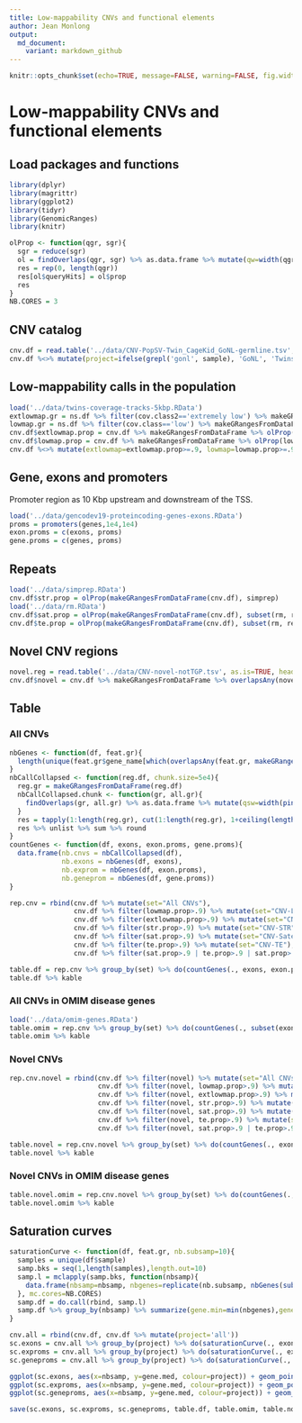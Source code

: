 ```yaml
---
title: Low-mappability CNVs and functional elements
author: Jean Monlong
output:
  md_document:
    variant: markdown_github
---
```


```r
knitr::opts_chunk$set(echo=TRUE, message=FALSE, warning=FALSE, fig.width=10, tidy=TRUE)
```

# Low-mappability CNVs and functional elements

## Load packages and functions

```r
library(dplyr)
library(magrittr)
library(ggplot2)
library(tidyr)
library(GenomicRanges)
library(knitr)

olProp <- function(qgr, sgr){
  sgr = reduce(sgr)
  ol = findOverlaps(qgr, sgr) %>% as.data.frame %>% mutate(qw=width(qgr)[queryHits], qsw=width(pintersect(qgr[queryHits], sgr[subjectHits]))) %>% group_by(queryHits) %>% summarize(prop=sum(qsw/qw))
  res = rep(0, length(qgr))
  res[ol$queryHits] = ol$prop
  res
}
NB.CORES = 3
```

## CNV catalog

```r
cnv.df = read.table('../data/CNV-PopSV-Twin_CageKid_GoNL-germline.tsv', as.is=TRUE, header=TRUE)
cnv.df %<>% mutate(project=ifelse(grepl('gonl', sample), 'GoNL', 'Twins'), project=ifelse(grepl('ck', sample), 'CageKid', project), type=ifelse(cn<2, 'DEL', 'DUP'))
```

## Low-mappability calls in the population

```r
load('../data/twins-coverage-tracks-5kbp.RData')
extlowmap.gr = ns.df %>% filter(cov.class2=='extremely low') %>% makeGRangesFromDataFrame
lowmap.gr = ns.df %>% filter(cov.class=='low') %>% makeGRangesFromDataFrame
cnv.df$extlowmap.prop = cnv.df %>% makeGRangesFromDataFrame %>% olProp(extlowmap.gr)
cnv.df$lowmap.prop = cnv.df %>% makeGRangesFromDataFrame %>% olProp(lowmap.gr)
cnv.df %<>% mutate(extlowmap=extlowmap.prop>=.9, lowmap=lowmap.prop>=.9)
```

## Gene, exons and promoters

Promoter region as 10 Kbp upstream and downstream of the TSS.

```r
load('../data/gencodev19-proteincoding-genes-exons.RData')
proms = promoters(genes,1e4,1e4)
exon.proms = c(exons, proms)
gene.proms = c(genes, proms)
```

## Repeats

```r
load('../data/simprep.RData')
cnv.df$str.prop = olProp(makeGRangesFromDataFrame(cnv.df), simprep)
load('../data/rm.RData')
cnv.df$sat.prop = olProp(makeGRangesFromDataFrame(cnv.df), subset(rm, repClass=='Satellite'))
cnv.df$te.prop = olProp(makeGRangesFromDataFrame(cnv.df), subset(rm, repClass %in% c('LINE', 'SINE', 'DNA', 'Other', 'LTR')))
```

## Novel CNV regions

```r
novel.reg = read.table('../data/CNV-novel-notTGP.tsv', as.is=TRUE, header=TRUE) %>% makeGRangesFromDataFrame
cnv.df$novel = cnv.df %>% makeGRangesFromDataFrame %>% overlapsAny(novel.reg, type='within')
```

## Table

### All CNVs

```r
nbGenes <- function(df, feat.gr){
  length(unique(feat.gr$gene_name[which(overlapsAny(feat.gr, makeGRangesFromDataFrame(df)))]))
}
nbCallCollapsed <- function(reg.df, chunk.size=5e4){
  reg.gr = makeGRangesFromDataFrame(reg.df)
  nbCallCollapsed.chunk <- function(gr, all.gr){
    findOverlaps(gr, all.gr) %>% as.data.frame %>% mutate(qsw=width(pintersect(gr[queryHits], all.gr[subjectHits])), qw=width(gr[queryHits]), sw=width(all.gr[subjectHits])) %>% filter(qsw/sw>.5, qsw/qw>.5) %>% group_by(queryHits) %>% summarize(weight=1/n()) %>% .$weight %>% sum
  }
  res = tapply(1:length(reg.gr), cut(1:length(reg.gr), 1+ceiling(length(reg.gr)/chunk.size)), function(ii) nbCallCollapsed.chunk(reg.gr[ii], reg.gr))
  res %>% unlist %>% sum %>% round
}
countGenes <- function(df, exons, exon.proms, gene.proms){
  data.frame(nb.cnvs = nbCallCollapsed(df),
             nb.exons = nbGenes(df, exons),
             nb.exprom = nbGenes(df, exon.proms),
             nb.geneprom = nbGenes(df, gene.proms))
}

rep.cnv = rbind(cnv.df %>% mutate(set="All CNVs"),
                cnv.df %>% filter(lowmap.prop>.9) %>% mutate(set="CNV-Low coverage"),
                cnv.df %>% filter(extlowmap.prop>.9) %>% mutate(set="CNV-Extremely low coverage"),
                cnv.df %>% filter(str.prop>.9) %>% mutate(set="CNV-STR"),
                cnv.df %>% filter(sat.prop>.9) %>% mutate(set="CNV-Satellite"),
                cnv.df %>% filter(te.prop>.9) %>% mutate(set="CNV-TE"),
                cnv.df %>% filter(sat.prop>.9 | te.prop>.9 | sat.prop>.9) %>% mutate(set="CNV-STR/Sat/TE"))

table.df = rep.cnv %>% group_by(set) %>% do(countGenes(., exons, exon.proms, gene.proms))
table.df %>% kable
```

### All CNVs in OMIM disease genes

```r
load('../data/omim-genes.RData')
table.omim = rep.cnv %>% group_by(set) %>% do(countGenes(., subset(exons, gene_name %in% omim$hgnc_symbol), subset(exon.proms, gene_name %in% omim$hgnc_symbol), subset(gene.proms, gene_name %in% omim$hgnc_symbol)))
table.omim %>% kable
```

### Novel CNVs

```r
rep.cnv.novel = rbind(cnv.df %>% filter(novel) %>% mutate(set="All CNVs"),
                      cnv.df %>% filter(novel, lowmap.prop>.9) %>% mutate(set="CNV-Low coverage"),
                      cnv.df %>% filter(novel, extlowmap.prop>.9) %>% mutate(set="CNV-Extremely low coverage"),
                      cnv.df %>% filter(novel, str.prop>.9) %>% mutate(set="CNV-STR"),
                      cnv.df %>% filter(novel, sat.prop>.9) %>% mutate(set="CNV-Satellite"),
                      cnv.df %>% filter(novel, te.prop>.9) %>% mutate(set="CNV-TE"),
                      cnv.df %>% filter(novel, sat.prop>.9 | te.prop>.9 | sat.prop>.9) %>% mutate(set="CNV-STR/Sat/TE"))

table.novel = rep.cnv.novel %>% group_by(set) %>% do(countGenes(., exons, exon.proms, gene.proms))
table.novel %>% kable
```

### Novel CNVs in OMIM disease genes

```r
table.novel.omim = rep.cnv.novel %>% group_by(set) %>% do(countGenes(., subset(exons, gene_name %in% omim$hgnc_symbol), subset(exon.proms, gene_name %in% omim$hgnc_symbol), subset(gene.proms, gene_name %in% omim$hgnc_symbol)))
table.novel.omim %>% kable
```

## Saturation curves

```r
saturationCurve <- function(df, feat.gr, nb.subsamp=10){
  samples = unique(df$sample)
  samp.bks = seq(1,length(samples),length.out=10)
  samp.l = mclapply(samp.bks, function(nbsamp){
    data.frame(nbsamp=nbsamp, nbgenes=replicate(nb.subsamp, nbGenes(subset(df, sample %in% sample(samples,nbsamp)), feat.gr)))
  }, mc.cores=NB.CORES)
  samp.df = do.call(rbind, samp.l)
  samp.df %>% group_by(nbsamp) %>% summarize(gene.min=min(nbgenes),gene.med=mean(nbgenes),gene.max=max(nbgenes))
}

cnv.all = rbind(cnv.df, cnv.df %>% mutate(project='all'))
sc.exons = cnv.all %>% group_by(project) %>% do(saturationCurve(., exons))
sc.exproms = cnv.all %>% group_by(project) %>% do(saturationCurve(., exon.proms))
sc.geneproms = cnv.all %>% group_by(project) %>% do(saturationCurve(., gene.proms))

ggplot(sc.exons, aes(x=nbsamp, y=gene.med, colour=project)) + geom_pointrange(aes(ymin=gene.min, ymax=gene.max)) + geom_line() + theme_bw() + xlab("number of samples") + ylab("number of genes") + ggtitle("CNVs overlapping exonic sequence") + theme(legend.position=c(1,0),legend.justification=c(1,0))
ggplot(sc.exproms, aes(x=nbsamp, y=gene.med, colour=project)) + geom_pointrange(aes(ymin=gene.min, ymax=gene.max)) + geom_line() + theme_bw() + xlab("number of samples") + ylab("number of genes") + ggtitle("CNVs overlapping promoter or exon sequence") + theme(legend.position=c(1,0),legend.justification=c(1,0))
ggplot(sc.geneproms, aes(x=nbsamp, y=gene.med, colour=project)) + geom_pointrange(aes(ymin=gene.min, ymax=gene.max)) + geom_line() + theme_bw() + xlab("number of samples") + ylab("number of genes") + ggtitle("CNVs overlapping promoter or gene sequence") + theme(legend.position=c(1,0),legend.justification=c(1,0))
```


```r
save(sc.exons, sc.exproms, sc.geneproms, table.df, table.omim, table.novel, table.novel.omim, file='PopSV-functionalImpact.RData')
```
